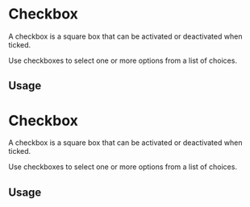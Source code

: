 


<Meta of={Task} />

# Checkbox

A checkbox is a square box that can be activated or deactivated when ticked.

Use checkboxes to select one or more options from a list of choices.

## Usage

# Checkbox

A checkbox is a square box that can be activated or deactivated when ticked.

Use checkboxes to select one or more options from a list of choices.

## Usage

<Story of={hide.SimpleTaskMermaid} />

